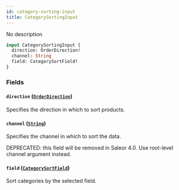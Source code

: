 ```yaml
---
id: category-sorting-input
title: CategorySortingInput
---
```


No description

```graphql
input CategorySortingInput {
  direction: OrderDirection!
  channel: String
  field: CategorySortField!
}
```

### Fields

#### `direction` ([`OrderDirection`](../../../developer/api-reference/enums/order-direction))

Specifies the direction in which to sort products.

#### `channel` ([`String`](../../../developer/api-reference/scalars/string))

Specifies the channel in which to sort the data.

DEPRECATED: this field will be removed in Saleor 4.0. Use root-level channel argument instead.

#### `field` ([`CategorySortField`](../../../developer/api-reference/enums/category-sort-field))

Sort categories by the selected field.
